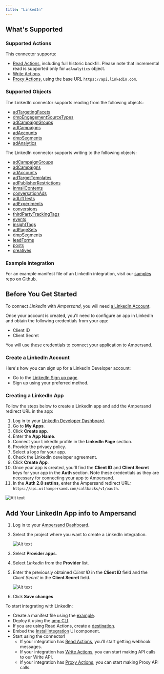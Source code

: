 ```yaml
---
title: "LinkedIn"
---
```

## What's Supported

### Supported Actions

This connector supports:
- [Read Actions](/read-actions), including full historic backfill. Please note that incremental read is supported only for `adAnalytics` object.
- [Write Actions](/write-actions).
- [Proxy Actions](/proxy-actions), using the base URL `https://api.linkedin.com`.

### Supported Objects
The LinkedIn connector supports reading from the following objects:
- [adTargetingFacets](https://learn.microsoft.com/en-us/linkedin/marketing/integrations/ads/advertising-targeting/ads-targeting?view=li-lms-2025-09&tabs=http#ad-targeting-facets)
- [dmpEngagementSourceTypes](https://learn.microsoft.com/en-us/linkedin/marketing/integrations/ads/advertising-targeting/engagement-retargeting?view=li-lms-2025-09&tabs=http#get-all-supported-engagement-source-types)
- [adCampaignGroups](https://learn.microsoft.com/en-us/linkedin/marketing/integrations/ads/account-structure/create-and-manage-campaign-groups?view=li-lms-2025-09&tabs=http#search-for-campaign-groups)
- [adCampaigns](https://learn.microsoft.com/en-us/linkedin/marketing/integrations/ads/account-structure/create-and-manage-campaigns?view=li-lms-2025-09&tabs=http#search-for-campaigns)
- [adAccounts](https://learn.microsoft.com/en-us/linkedin/marketing/integrations/ads/account-structure/create-and-manage-accounts?view=li-lms-2025-09&tabs=http#search-for-accounts)
- [dmpSegments](https://learn.microsoft.com/en-us/linkedin/marketing/matched-audiences/create-and-manage-segments?view=li-lms-2025-09&tabs=curl#find-dmp-segments-by-account)
- [adAnalytics](https://learn.microsoft.com/en-us/linkedin/marketing/integrations/ads-reporting/ads-reporting?view=li-lms-2025-09&tabs=curl#analytics-finder)

The LinkedIn connector supports writing to the following objects:
- [adCampaignGroups](https://learn.microsoft.com/en-us/linkedin/marketing/integrations/ads/account-structure/create-and-manage-campaign-groups?view=li-lms-2025-09&tabs=http#create-a-campaign-group)
- [adCampaigns](https://learn.microsoft.com/en-us/linkedin/marketing/integrations/ads/account-structure/create-and-manage-campaigns?view=li-lms-2025-09&tabs=http#create-a-campaign)         
- [adAccounts](https://learn.microsoft.com/en-us/linkedin/marketing/integrations/ads/account-structure/create-and-manage-accounts?view=li-lms-2025-09&tabs=http#create-ad-account)        
- [adTargetTemplates](https://learn.microsoft.com/en-us/linkedin/marketing/integrations/ads/advertising-targeting/saved-audience-templates?view=li-lms-2025-09&tabs=http#sample-request)
- [adPublisherRestrictions](https://learn.microsoft.com/en-us/linkedin/marketing/integrations/ads/advertising-targeting/manage-audience-restrictions?view=li-lms-2025-09&tabs=http#create-the-publisher-restriction)
- [inmailContents](https://learn.microsoft.com/en-us/linkedin/marketing/integrations/ads/advertising-targeting/version/message-ads-integrations?view=li-lms-2025-09&tabs=http#create-inmail-content)
- [conversationAds](https://learn.microsoft.com/en-us/linkedin/marketing/integrations/ads/advertising-targeting/version/conversation-ads-integrations?view=li-lms-2025-09&tabs=http#create-a-sponsored-conversation)     
- [adLiftTests](https://learn.microsoft.com/en-us/linkedin/marketing/integrations/experimentation/brand-lift-testing/ad-lift-tests?view=li-lms-2025-09#create-ad-lift-tests)
- [adExperiments](https://learn.microsoft.com/en-us/linkedin/marketing/integrations/experimentation/ab-testing/ab-testing?view=li-lms-2025-09#create-experiments)        
- [conversions](https://learn.microsoft.com/en-us/linkedin/marketing/integrations/ads-reporting/conversion-tracking?view=li-lms-2025-09&tabs=https#create-a-conversion)
- [thirdPartyTrackingTags](https://learn.microsoft.com/en-us/linkedin/marketing/integrations/ads-reporting/third-party-tracking?view=li-lms-2025-09&tabs=http#create-third-party-tracking-tag)
- [events](https://learn.microsoft.com/en-us/linkedin/marketing/event-management/events?view=li-lms-2025-09&tabs=http#create-event)
- [insightTags](https://learn.microsoft.com/en-us/linkedin/marketing/integrations/ads-reporting/conversion-tracking?view=li-lms-2025-09&tabs=https#create-an-insight-tag)
- [adPageSets](https://learn.microsoft.com/en-us/linkedin/marketing/matched-audiences/website-visitors-retargeting?view=li-lms-2025-09&tabs=http#create-ad-page-set)
- [dmpSegments](https://learn.microsoft.com/en-us/linkedin/marketing/matched-audiences/create-and-manage-segments?view=li-lms-2025-09&tabs=http#create-dmp-segment)
- [leadForms](https://learn.microsoft.com/en-us/linkedin/marketing/lead-sync/leadsync?view=li-lms-2025-09&tabs=http#creating-lead-forms)
- [posts](https://learn.microsoft.com/en-us/linkedin/marketing/community-management/shares/posts-api?view=li-lms-2025-09&tabs=http#create-a-post)          
- [creatives](https://learn.microsoft.com/en-us/linkedin/marketing/integrations/ads/advertising-targeting/version/spotlight-ads?view=li-lms-2025-09&tabs=http#create-a-dynamic-spotlight-ad-creative)

### Example integration

For an example manifest file of an LinkedIn integration, visit our [samples repo on Github](https://github.com/amp-labs/samples/blob/main/linkedin/amp.yaml).

## Before You Get Started

To connect _LinkedIn_ with _Ampersand_, you will need [a LinkedIn Account](https://www.linkedin.com/).

Once your account is created, you'll need to configure an app in LinkedIn and obtain the following credentials from your app:

- Client ID
- Client Secret

You will use these credentials to connect your application to Ampersand.

### Create a LinkedIn Account

Here's how you can sign up for a LinkedIn Developer account:

- Go to the [LinkedIn Sign up page](https://www.linkedin.com/signup/cold-join?source=guest_homepage-basic_nav-header-signin).
- Sign up using your preferred method.

### Creating a LinkedIn App

Follow the steps below to create a LinkedIn app and add the Ampersand redirect URL in the app:

1. Log in to your [LinkedIn Developer Dashboard](https://developer.linkedin.com/).
2. Go to **My Apps**.
3. Click **Create app**.
4. Enter the **App Name**.
5. Connect your LinkedIn profile in the **LinkedIn Page** section.
6. Provide the privacy policy.
7. Select a logo for your app. 
8. Check the LinkedIn developer agreement. 
9. Click **Create App**. 
10. Once your app is created, you'll find the **Client ID** and **Client Secret** keys for your app in the **Auth** section. Note these credentials as they are necessary for connecting your app to Ampersand.
11. In the **Auth 2.0 settins**, enter the Ampersand redirect URL: `https://api.withampersand.com/callbacks/v1/oauth`.

![Alt text](/images/provider-guides/linkedin.gif)

## Add Your LinkedIn App info to Ampersand

1. Log in to your [Ampersand Dashboard](https://dashboard.withampersand.com).

2. Select the project where you want to create a LinkedIn integration.

   ![Alt text](/images/provider-guides/dd47b7a-Ampersand.png)

3. Select **Provider apps**.

4. Select _LinkedIn_ from the **Provider** list.

5. Enter the previously obtained _Client ID_ in the **Client ID** field and the _Client Secret_ in the **Client Secret** field.

   ![Alt text](/images/provider-guides/linkedin-amp.gif)

6. Click **Save changes**.

To start integrating with LinkedIn:
- Create a manifest file using the [example](https://github.com/amp-labs/samples/blob/main/linkedin/amp.yaml).
- Deploy it using the [amp CLI](/cli/overview).
- If you are using Read Actions, create a [destination](/destinations).
- Embed the [InstallIntegration](/embeddable-ui-components#install-integration) UI component.
- Start using the connector!
   - If your integration has [Read Actions](/read-actions), you'll start getting webhook messages.
   - If your integration has [Write Actions](/write-actions), you can start making API calls to our Write API.
   - If your integration has [Proxy Actions](/proxy-actions), you can start making Proxy API calls.
